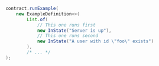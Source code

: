 ```java
    contract.runExample(
        new ExampleDefinition<>(
            List.of(
                // This one runs first
                new InState("Server is up"),
                // This one runs second
                new InState("A user with id \"foo\" exists")
            ),
            /* ... */
    );
```
